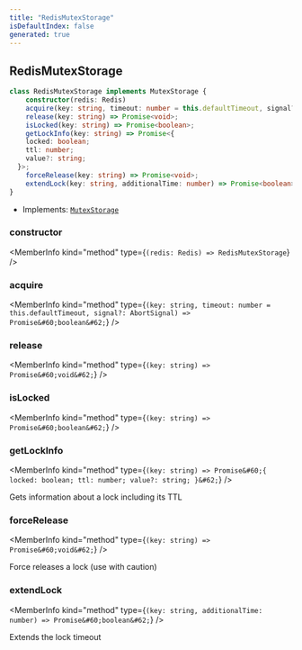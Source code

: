 ```yaml
---
title: "RedisMutexStorage"
isDefaultIndex: false
generated: true
---
```



<!-- This file was generated from the CommandKit source. Do not modify. Instead, re-run the "docgen" script -->


## RedisMutexStorage

<GenerationInfo sourceFile="packages/redis/src/mutex-storage.ts" sourceLine="4" packageName="@commandkit/redis" />



```ts title="Signature"
class RedisMutexStorage implements MutexStorage {
    constructor(redis: Redis)
    acquire(key: string, timeout: number = this.defaultTimeout, signal?: AbortSignal) => Promise<boolean>;
    release(key: string) => Promise<void>;
    isLocked(key: string) => Promise<boolean>;
    getLockInfo(key: string) => Promise<{
    locked: boolean;
    ttl: number;
    value?: string;
  }>;
    forceRelease(key: string) => Promise<void>;
    extendLock(key: string, additionalTime: number) => Promise<boolean>;
}
```
* Implements: <code><a href='/docs/next/api-reference/commandkit/interfaces/mutex-storage#mutexstorage'>MutexStorage</a></code>



<div className="members-wrapper">

### constructor

<MemberInfo kind="method" type={`(redis: Redis) => RedisMutexStorage`}   />


### acquire

<MemberInfo kind="method" type={`(key: string, timeout: number = this.defaultTimeout, signal?: AbortSignal) => Promise&#60;boolean&#62;`}   />


### release

<MemberInfo kind="method" type={`(key: string) => Promise&#60;void&#62;`}   />


### isLocked

<MemberInfo kind="method" type={`(key: string) => Promise&#60;boolean&#62;`}   />


### getLockInfo

<MemberInfo kind="method" type={`(key: string) => Promise&#60;{     locked: boolean;     ttl: number;     value?: string;   }&#62;`}   />

Gets information about a lock including its TTL
### forceRelease

<MemberInfo kind="method" type={`(key: string) => Promise&#60;void&#62;`}   />

Force releases a lock (use with caution)
### extendLock

<MemberInfo kind="method" type={`(key: string, additionalTime: number) => Promise&#60;boolean&#62;`}   />

Extends the lock timeout


</div>
